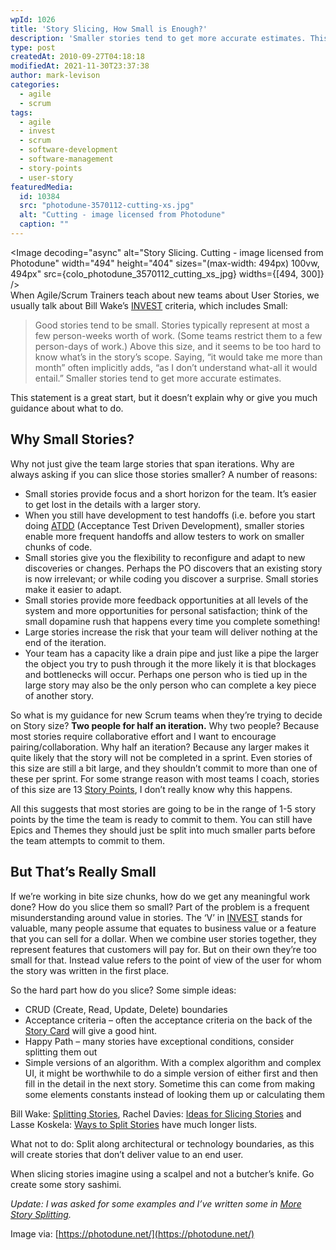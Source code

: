 ```yaml
---
wpId: 1026
title: 'Story Slicing, How Small is Enough?'
description: 'Smaller stories tend to get more accurate estimates. This is my guidance for new Scrum teams, and ScrumMasters, trying to decide on Story size.'
type: post
createdAt: 2010-09-27T04:18:18
modifiedAt: 2021-11-30T23:37:38
author: mark-levison
categories:
  - agile
  - scrum
tags:
  - agile
  - invest
  - scrum
  - software-development
  - software-management
  - story-points
  - user-story
featuredMedia:
  id: 10384
  src: "photodune-3570112-cutting-xs.jpg"
  alt: "Cutting - image licensed from Photodune"
  caption: ""
---
```





<Image decoding="async" alt="Story Slicing. Cutting - image licensed from Photodune" width="494" height="404" sizes="(max-width: 494px) 100vw, 494px" src={colo_photodune_3570112_cutting_xs_jpg} widths={[494, 300]} />  
When Agile/Scrum Trainers teach about new teams about User Stories, we usually talk about Bill Wake’s [INVEST](https://xp123.com/xplor/xp0308/index.shtml) criteria, which includes Small:

> Good stories tend to be small. Stories typically represent at most a few person-weeks worth of work. (Some teams restrict them to a few person-days of work.) Above this size, and it seems to be too hard to know what’s in the story’s scope. Saying, “it would take me more than month” often implicitly adds, “as I don’t understand what-all it would entail.” Smaller stories tend to get more accurate estimates.

This statement is a great start, but it doesn’t explain why or give you much guidance about what to do.

## Why Small Stories?

Why not just give the team large stories that span iterations. Why are always asking if you can slice those stories smaller? A number of reasons:

*   Small stories provide focus and a short horizon for the team. It’s easier to get lost in the details with a larger story.
*   When you still have development to test handoffs (i.e. before you start doing [ATDD](https://www.methodsandtools.com/archive/archive.php?id=72) (Acceptance Test Driven Development), smaller stories enable more frequent handoffs and allow testers to work on smaller chunks of code.
*   Small stories give you the flexibility to reconfigure and adapt to new discoveries or changes. Perhaps the PO discovers that an existing story is now irrelevant; or while coding you discover a surprise. Small stories make it easier to adapt.
*   Small stories provide more feedback opportunities at all levels of the system and more opportunities for personal satisfaction; think of the small dopamine rush that happens every time you complete something!
*   Large stories increase the risk that your team will deliver nothing at the end of the iteration.
*   Your team has a capacity like a drain pipe and just like a pipe the larger the object you try to push through it the more likely it is that blockages and bottlenecks will occur. Perhaps one person who is tied up in the large story may also be the only person who can complete a key piece of another story.

So what is my guidance for new Scrum teams when they’re trying to decide on Story size? **Two people for half an iteration.** Why two people? Because most stories require collaborative effort and I want to encourage pairing/collaboration. Why half an iteration? Because any larger makes it quite likely that the story will not be completed in a sprint. Even stories of this size are still a bit large, and they shouldn’t commit to more than one of these per sprint. For some strange reason with most teams I coach, stories of this size are 13 [Story Points](https://saat-network.ch/2008/02/explaining-story-points-to-management/), I don’t really know why this happens.

All this suggests that most stories are going to be in the range of 1-5 story points by the time the team is ready to commit to them. You can still have Epics and Themes they should just be split into much smaller parts before the team attempts to commit to them.

## But That’s Really Small

If we’re working in bite size chunks, how do we get any meaningful work done? How do you slice them so small? Part of the problem is a frequent misunderstanding around value in stories. The ‘V’ in [INVEST](https://xp123.com/xplor/xp0308/index.shtml) stands for valuable, many people assume that equates to business value or a feature that you can sell for a dollar. When we combine user stories together, they represent features that customers will pay for. But on their own they’re too small for that. Instead value refers to the point of view of the user for whom the story was written in the first place.

So the hard part how do you slice? Some simple ideas:

*   CRUD (Create, Read, Update, Delete) boundaries
*   Acceptance criteria – often the acceptance criteria on the back of the [Story Card](https://blog.aaladdin.com/?p=33) will give a good hint.
*   Happy Path – many stories have exceptional conditions, consider splitting them out
*   Simple versions of an algorithm. With a complex algorithm and complex UI, it might be worthwhile to do a simple version of either first and then fill in the detail in the next story. Sometime this can come from making some elements constants instead of looking them up or calculating them

Bill Wake: [Splitting Stories](https://xp123.com/xplor/xp0512/index.shtml), Rachel Davies: [Ideas for Slicing Stories](https://agilecoach.typepad.com/agile-coaching/2010/09/ideas-for-slicing-user-stories.html) and Lasse Koskela: [Ways to Split Stories](http://aqqurite.se/agile/ways-to-split-user-stories-guest-post-by-lasse-koskela) have much longer lists.

What not to do: Split along architectural or technology boundaries, as this will create stories that don’t deliver value to an end user.

When slicing stories imagine using a scalpel and not a butcher’s knife. Go create some story sashimi.

_Update: I was asked for some examples and I’ve written some in [More Story Splitting](/blog/more-notes-on-story-splitting.html)._

Image via: [https://photodune.net/](https://photodune.net/)